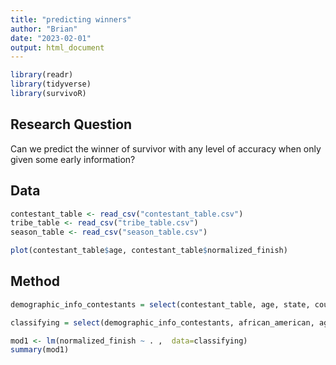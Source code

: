 ```yaml
---
title: "predicting winners"
author: "Brian"
date: "2023-02-01"
output: html_document
---
```


```r
library(readr)
library(tidyverse)
library(survivoR)
```


## Research Question

Can we predict the winner of survivor with any level of accuracy when only given some early information?

## Data

```r
contestant_table <- read_csv("contestant_table.csv")
tribe_table <- read_csv("tribe_table.csv")
season_table <- read_csv("season_table.csv")
```

```r
plot(contestant_table$age, contestant_table$normalized_finish)
```


## Method

```r
demographic_info_contestants = select(contestant_table, age, state, country, num_appearance, poc, african_american, asian_american, latin_american, lgbt, jewish, muslim, gender, normalized_finish)

classifying = select(demographic_info_contestants, african_american, age, normalized_finish)

mod1 <- lm(normalized_finish ~ . ,  data=classifying)
summary(mod1)
```



